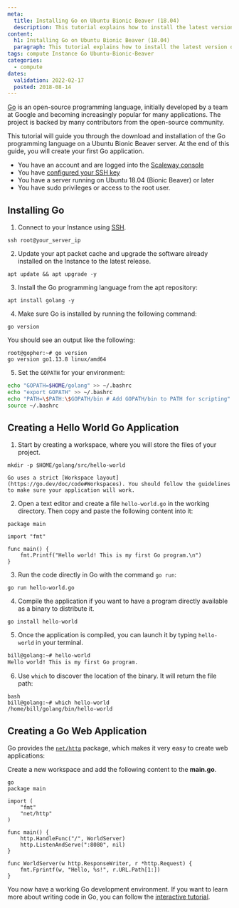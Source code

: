 ```yaml
---
meta:
  title: Installing Go on Ubuntu Bionic Beaver (18.04)
  description: This tutorial explains how to install the latest version of Go on a Ubuntu Bionic instance
content:
  h1: Installing Go on Ubuntu Bionic Beaver (18.04)
  paragraph: This tutorial explains how to install the latest version of Go on a Ubuntu Bionic instance
tags: compute Instance Go Ubuntu-Bionic-Beaver
categories:
  - compute
dates:
  validation: 2022-02-17
  posted: 2018-08-14
---
```


[Go](https://go.dev/) is an open-source programming language, initially developed by a team at Google and becoming increasingly popular for many applications. The project is backed by many contributors from the open-source community.

This tutorial will guide you through the download and installation of the Go programming language on a Ubuntu Bionic Beaver server. At the end of this guide, you will create your first Go application.

<Message type="requirement">

  - You have an account and are logged into the [Scaleway console](https://console.scaleway.com)
  - You have [configured your SSH key](/console/my-project/how-to/create-ssh-key/)
  - You have a server running on Ubuntu 18.04 (Bionic Beaver) or later
  - You have sudo privileges or access to the root user.

</Message>

## Installing Go

1. Connect to your Instance using [SSH](/compute/instances/how-to/connect-to-instance/).

  ```
  ssh root@your_server_ip
  ```

2. Update your apt packet cache and upgrade the software already installed on the Instance to the latest release.

  ```
  apt update && apt upgrade -y
  ```

3. Install the Go programming language from the apt repository:

  ```
  apt install golang -y
  ```

4. Make sure Go is installed by running the following command:

  ```
  go version
  ```

  You should see an output like the following:

  ```
  root@gopher:~# go version
  go version go1.13.8 linux/amd64
  ```

5. Set the `GOPATH` for your environment:

  ```bash
  echo "GOPATH=$HOME/golang" >> ~/.bashrc
  echo "export GOPATH" >> ~/.bashrc
  echo "PATH=\$PATH:\$GOPATH/bin # Add GOPATH/bin to PATH for scripting" >> ~/.bashrc
  source ~/.bashrc
  ```

## Creating a Hello World Go Application

1. Start by creating a workspace, where you will store the files of your project.

  ```
  mkdir -p $HOME/golang/src/hello-world
  ```
  <Message type="note">

    Go uses a strict [Workspace layout](https://go.dev/doc/code#Workspaces). You should follow the guidelines to make sure your application will work.

  </Message>

2. Open a text editor and create a file `hello-world.go` in the working directory. Then copy and paste the following content into it:

  ```golang
  package main

  import "fmt"

  func main() {
      fmt.Printf("Hello world! This is my first Go program.\n")
  }
  ```

3. Run the code directly in Go with the command `go run`:

  ```
  go run hello-world.go
  ```

4. Compile the application if you want to have a program directly available as a binary to distribute it. 

  ```
  go install hello-world
  ```

5. Once the application is compiled, you can launch it by typing `hello-world` in your terminal.

  ```bash
  bill@golang:~# hello-world
  Hello world! This is my first Go program.
  ```

6. Use `which` to discover the location of the binary. It will return the file path:

  ```
  bash
  bill@golang:~# which hello-world
  /home/bill/golang/bin/hello-world
  ```

## Creating a Go Web Application

Go provides the [`net/http`](https://pkg.go.dev/net/http) package, which makes it very easy to create web applications:

Create a new workspace and add the following content to the **main.go**.

```
go
package main

import (
    "fmt"
    "net/http"
)

func main() {
    http.HandleFunc("/", WorldServer)
    http.ListenAndServe(":8080", nil)
}

func WorldServer(w http.ResponseWriter, r *http.Request) {
    fmt.Fprintf(w, "Hello, %s!", r.URL.Path[1:])
}
```

You now have a working Go development environment. If you want to learn more about writing code in Go, you can follow the [interactive tutorial](https://go.dev/tour/welcome/).
